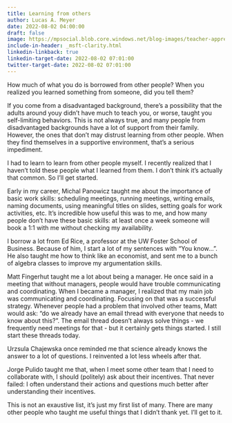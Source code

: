 ```yaml
---
title: Learning from others
author: Lucas A. Meyer
date: 2022-08-02 04:00:00
draft: false
image: https://mpsocial.blob.core.windows.net/blog-images/teacher-appreciation.jpg
include-in-header: _msft-clarity.html
linkedin-linkback: true
linkedin-target-date: 2022-08-02 07:01:00
twitter-target-date: 2022-08-02 07:01:00
---
```


How much of what you do is borrowed from other people? When you realized you learned something from someone, did you tell them?

If you come from a disadvantaged background, there's a possibility that the adults around youy didn't have much to teach you, or worse, taught you self-limiting behaviors. This is not always true, and many people from disadvantaged backgrounds have a lot of support from their family. However, the ones that don't may distrust learning from other people. When they find themselves in a supportive environment, that's a serious impediment.

I had to learn to learn from other people myself. I recently realized that I haven't told these people what I learned from them. I don't think it's actually that common. So I'll get started.

Early in my career, Michal Panowicz taught me about the importance of basic work skills: scheduling meetings, running meetings, writing emails, naming documents, using meaningful titles on slides, setting goals for work activities, etc. It's incredible how useful this was to me, and how many people don't have these basic skills: at least once a week someone will book a 1:1 with me without checking my availability. 

I borrow a lot from Ed Rice, a professor at the UW Foster School of Business. Because of him, I start a lot of my sentences with "You know...". He also taught me how to think like an economist, and sent me to a bunch of algebra classes to improve my argumentation skills.

Matt Fingerhut taught me a lot about being a manager. He once said in a meeting that without managers, people would have trouble communicating and coordinating. When I became a manager, I realized that my main job was communicating and coordinating. Focusing on that was a successful strategy. Whenever people had a problem that involved other teams, Matt would ask: "do we already have an email thread with everyone that needs to know about this?". The email thread doesn't always solve things - we frequently need meetings for that - but it certainly gets things started. I still start these threads today.

Urzsula Chajewska once reminded me that science already knows the answer to a lot of questions. I reinvented a lot less wheels after that.

Jorge Pulido taught me that, when I meet some other team that I need to collaborate with, I should (politely) ask about their incentives. That never failed: I often understand their actions and questions much better after understanding their incentives.

This is not an exaustive list, it's just my first list of many. There are many other people who taught me useful things that I didn't thank yet. I'll get to it.